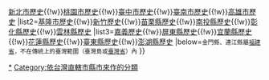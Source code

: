 {{Navbox
|name=臺灣歷史 (依行政區劃分)
|title=[[臺灣歷史|臺灣地方史]]（依[[台灣行政區劃|行政區劃]]分）
|style=text-align:center
|list1=[[臺北市歷史]]{{!w}}[[新北市歷史]]{{!w}}[[桃園市歷史]]{{!w}}[[臺中市歷史]]{{!w}}[[臺南市歷史]]{{!w}}[[高雄市歷史]]
|list2=[[基隆市歷史]]{{!w}}[[新竹歷史]]{{!w}}[[苗栗縣歷史]]{{!w}}[[南投縣歷史]]{{!w}}[[彰化縣歷史]]{{!w}}[[雲林縣歷史]]
|list3=[[嘉義歷史]]{{!w}}[[屏東縣歷史]]{{!w}}[[宜蘭縣歷史]]{{!w}}[[花蓮縣歷史]]{{!w}}[[臺東縣歷史]]{{!w}}[[澎湖縣歷史]]
|below=<small>金門縣、連江縣屬[[福建省 (中華民國)|福建省]]，不在傳統上的臺灣範圍（臺灣島或[[臺灣省]]）內</small>
}}<noinclude>[[Category:台灣各地歷史|*]]
[[Category:依台灣直轄市縣市來作的分類]]</noinclude>